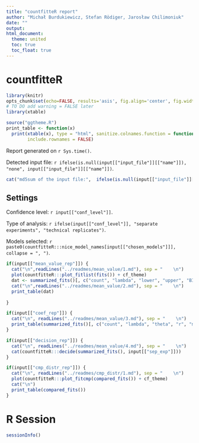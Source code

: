 ```yaml
---
title: "countfitteR report"
author: "Michał Burdukiewicz, Stefan Rödiger, Jarosław Chilimoniuk"
date: ""
output:
html_document:
  theme: united
  toc: true
  toc_float: true
---
```


# countfitteR

```r
library(knitr)
opts_chunk$set(echo=FALSE, results='asis', fig.align='center', fig.width=14, warning = FALSE)
# TO DO add warning = FALSE later
library(xtable)

source("ggtheme.R")
print_table <- function(x)
  print(xtable(x), type = "html", sanitize.colnames.function = function(x) x, digits = 4,
        include.rownames = FALSE)

```

Report generated on `r Sys.time()`.

Detected input file: `r ifelse(is.null(input[["input_file"]][["name"]]), "none", input[["input_file"]][["name"]])`.  

```r


cat("md5sum of the input file:",  ifelse(is.null(input[["input_file"]][["name"]]), "none", md5sum(input[["input_file"]][["datapath"]])))
```


## Settings

Confidence level: `r input[["conf_level"]]`.  

Type of analysis: `r ifelse(input[["conf_level"]], "separate experiments", "technical replicates")`.

Models selected: `r paste0(countfitteR:::nice_model_names[input[["chosen_models"]]], collapse = ", ")`.

```r
if(input[["mean_value_rep"]]) {
  cat("\n",readLines("../readmes/mean_value/1.md"), sep = "    \n")
  plot(countfitteR:::plot_fitlist(fits()) + cf_theme)
  dat <- summarized_fits()[, c("count", "lambda", "lower", "upper", "BIC", "model")]
  cat("\n",readLines("../readmes/mean_value/2.md"), sep = "    \n")
  print_table(dat)
  
}
```

```r
if(input[["coef_rep"]]) {
  cat("\n", readLines("../readmes/mean_value/3.md"), sep = "    \n")
  print_table(summarized_fits()[, c("count", "lambda", "theta", "r", "model")])
}
```

```r
if(input[["decision_rep"]]) {
  cat("\n", readLines("../readmes/mean_value/4.md"), sep = "    \n")
  cat(countfitteR:::decide(summarized_fits(), input[["sep_exp"]]))
}
```

```r
if(input[["cmp_distr_rep"]]) {
  cat("\n", readLines("../readmes/cmp_distr/1.md"), sep = "    \n")
  plot(countfitteR:::plot_fitcmp(compared_fits()) + cf_theme)
  cat("\n")
  print_table(compared_fits())
}
```

# R Session

```r
sessionInfo()
```